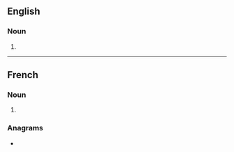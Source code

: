 ==English==

===Noun===
{{head|en|noun form}}

# {{plural of|langouste|lang=en}}

----

==French==

===Noun===
{{head|fr|noun plural form|g=f}}

# {{plural of|langouste|lang=fr}}

===Anagrams===
* {{l|fr|loguassent}}